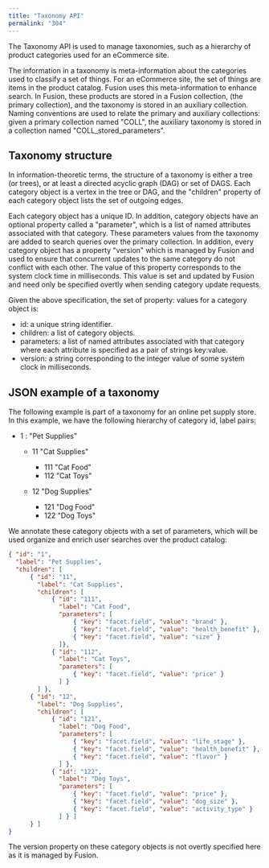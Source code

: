 ```yaml
---
title: "Taxonomy API"
permalink: "304"
---
```



The Taxonomy API is used to manage taxonomies, such as a hierarchy of product categories used for an eCommerce site.

The information in a taxonomy is meta-information about the categories used to classify a set of things.
For an eCommerce site, the set of things are items in the product catalog.
Fusion uses this meta-information to enhance search.
In Fusion, these products are stored in a Fusion collection, (the primary collection),
and the taxonomy is stored in an auxiliary collection.
Naming conventions are used to relate the primary and auxiliary collections:
given a primary collection named "COLL", the auxiliary taxonomy
is stored in a collection named "COLL_stored_parameters".

## Taxonomy structure

In information-theoretic terms, the structure of a taxonomy is either a tree (or trees),
or at least a directed acyclic graph (DAG) or set of DAGS.
Each category object is a vertex in the tree or DAG, and the "children"
property of each category object lists the set of outgoing edges.

Each category object has a unique ID.
In addition, category objects have an optional property called a "parameter",
which is a list of named attributes associated with that category.
These parameters values from the taxonomy
are added to search queries over the primary collection.
In addition, every category object has a property "version" which is managed by Fusion
and used to ensure that concurrent updates to the same category do not conflict with each other.
The value of this property corresponds to the system clock time in milliseconds.
This value is set and updated by Fusion and need only be specified overtly when
sending category update requests.

Given the above specification, the set of property: values for a category object is:

* id: a unique string identifier.
* children: a list of category objects.
* parameters: a list of named attributes associated with that category where each attribute is specified as a pair of strings key:value.
* version: a string corresponding to the integer value of some system clock in milliseconds.

## JSON example of a taxonomy

The following example is part of a taxonomy for an online pet supply store.
In this example, we have the following hierarchy of category id, label pairs:

* 1 : "Pet Supplies"

  + 11 "Cat Supplies"

    - 111 "Cat Food"
    - 112 "Cat Toys"
  + 12 "Dog Supplies"

    - 121 "Dog Food"
    - 122 "Dog Toys"

We annotate these category objects with a set of parameters,
which will be used organize and enrich user searches over the product catalog:

```json
{ "id": "1",
  "label": "Pet Supplies",
  "children": [
      { "id": "11",
        "label": "Cat Supplies",
        "children": [
            { "id": "111",
              "label": "Cat Food",
              "parameters": [
                  { "key": "facet.field", "value": "brand" },
                  { "key": "facet.field", "value": "health_benefit" },
                  { "key": "facet.field", "value": "size" }
              ]},
            { "id": "112",
              "label": "Cat Toys",
              "parameters": [
                  { "key": "facet.field", "value": "price" }
              ] }
        ] },
      { "id": "12",
        "label": "Dog Supplies",
        "children": [
            { "id": "121",
              "label": "Dog Food",
              "parameters": [
                  { "key": "facet.field", "value": "life_stage" },
                  { "key": "facet.field", "value": "health_benefit" },
                  { "key": "facet.field", "value": "flavor" }
              ] },
            { "id": "122",
              "label": "Dog Toys",
              "parameters": [
                  { "key": "facet.field", "value": "price" },
                  { "key": "facet.field", "value": "dog_size" },
                  { "key": "facet.field", "value": "activity_type" }
              ] } ]
      } ]
}
```

The version property on these category objects is not overtly specified here
as it is managed by Fusion.


